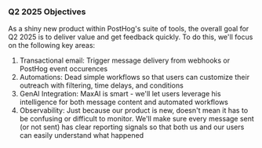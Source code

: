 ### Q2 2025 Objectives

As a shiny new product within PostHog's suite of tools, the overall goal for Q2 2025 is to deliver value and get feedback quickly. To do this, we'll focus on the following key areas:

1. Transactional email: Trigger message delivery from webhooks or PostHog event occurences
2. Automations: Dead simple workflows so that users can customize their outreach with filtering, time delays, and conditions
3. GenAI Integration: MaxAI is smart - we'll let users leverage his intelligence for both message content and automated workflows
4. Observability: Just because our product is new, doesn't mean it has to be confusing or difficult to monitor. We'll make sure every
  message sent (or not sent) has clear reporting signals so that both us and our users can easily understand what happened
